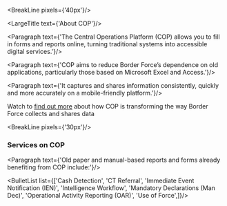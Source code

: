 
<div className="govuk-width-container">

<BreakLine pixels={'40px'}/>

<div className="grid-row">

<div className="column-one-quarter">
<SubNavigation currentPage={props.path}/>
</div>


<div className="column-five-eighths">

<LargeTitle text={'About COP'}/>

<Paragraph text={'The Central Operations Platform (COP) allows you to fill in forms and reports online, turning traditional systems into accessible digital services.'}/>

<Paragraph text={'COP aims to reduce Border Force’s dependence on old applications, particularly those based on Microsoft Excel and Access.'}/>

<Paragraph text={'It captures and shares information consistently, quickly and more accurately on a mobile-friendly platform.'}/>

<p className="govuk-body">Watch to <a class="govuk-link" href="https://training.cop.homeoffice.gov.uk/videos/video_02.mp4">find out more</a> about how COP is transforming the way Border Force collects and shares data
</p>

<BreakLine pixels={'30px'}/>


<h3 id="services" className="govuk-heading-m">Services on COP</h3>

<Paragraph text={'Old paper and manual-based reports and forms already benefiting from COP include:'}/>

<BulletList list={['Cash Detection', 'CT Referral', 'Immediate Event Notification (IEN)',
 'Intelligence Workflow', 'Mandatory Declarations (Man Dec)',
  'Operational Activity Reporting (OAR)', 'Use of Force',]}/>
</div>
</div>
</div>






